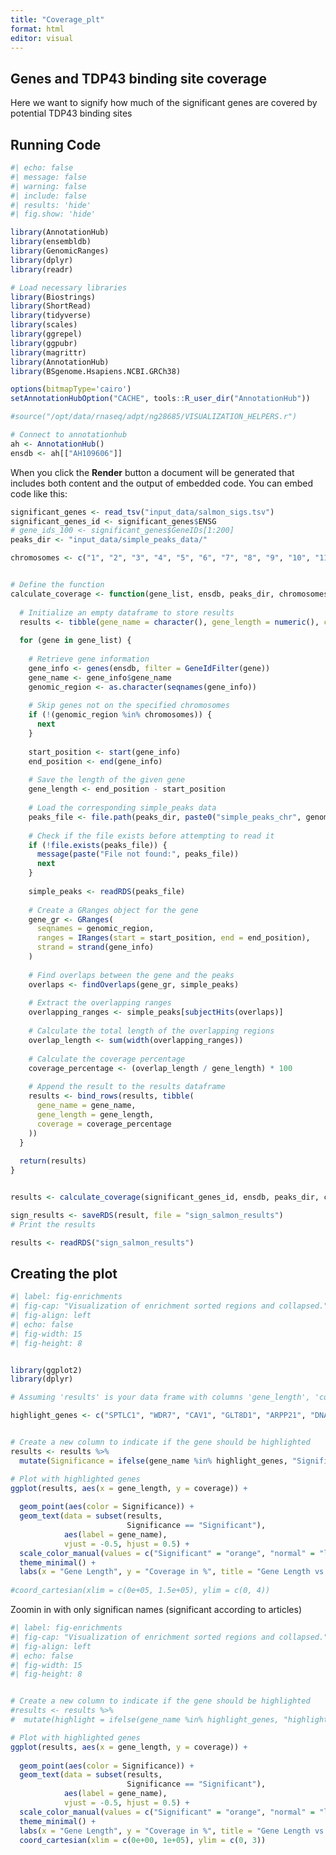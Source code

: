 ```yaml
---
title: "Coverage_plt"
format: html
editor: visual
---
```


## Genes and TDP43 binding site coverage

Here we want to signify how much of the significant genes are covered by potential TDP43 binding sites

## Running Code

```r
#| echo: false
#| message: false
#| warning: false
#| include: false
#| results: 'hide'
#| fig.show: 'hide'

library(AnnotationHub)
library(ensembldb)
library(GenomicRanges)
library(dplyr)
library(readr)

# Load necessary libraries
library(Biostrings)
library(ShortRead)
library(tidyverse)
library(scales)
library(ggrepel)
library(ggpubr)
library(magrittr)
library(AnnotationHub)
library(BSgenome.Hsapiens.NCBI.GRCh38)

options(bitmapType='cairo')
setAnnotationHubOption("CACHE", tools::R_user_dir("AnnotationHub"))

#source("/opt/data/rnaseq/adpt/ng28685/VISUALIZATION_HELPERS.r")

# Connect to annotationhub
ah <- AnnotationHub()
ensdb <- ah[["AH109606"]]

```

When you click the **Render** button a document will be generated that includes both content and the output of embedded code. You can embed code like this:

```r

significant_genes <- read_tsv("input_data/salmon_sigs.tsv")
significant_genes_id <- significant_genes$ENSG
# gene_ids_100 <- significant_genes$GeneIDs[1:200]
peaks_dir <- "input_data/simple_peaks_data/"

chromosomes <- c("1", "2", "3", "4", "5", "6", "7", "8", "9", "10", "11", "12", "13", "14", "15", "16", "17", "18", "19", "20", "21", "22", "X", "Y")


# Define the function
calculate_coverage <- function(gene_list, ensdb, peaks_dir, chromosomes, output_file) {
  
  # Initialize an empty dataframe to store results
  results <- tibble(gene_name = character(), gene_length = numeric(), coverage = numeric())
  
  for (gene in gene_list) {
    
    # Retrieve gene information
    gene_info <- genes(ensdb, filter = GeneIdFilter(gene))
    gene_name <- gene_info$gene_name
    genomic_region <- as.character(seqnames(gene_info))
    
    # Skip genes not on the specified chromosomes
    if (!(genomic_region %in% chromosomes)) {
      next
    }
    
    start_position <- start(gene_info)
    end_position <- end(gene_info)
    
    # Save the length of the given gene
    gene_length <- end_position - start_position
    
    # Load the corresponding simple_peaks data
    peaks_file <- file.path(peaks_dir, paste0("simple_peaks_chr", genomic_region, ".rds"))
    
    # Check if the file exists before attempting to read it
    if (!file.exists(peaks_file)) {
      message(paste("File not found:", peaks_file))
      next
    }
    
    simple_peaks <- readRDS(peaks_file)
    
    # Create a GRanges object for the gene
    gene_gr <- GRanges(
      seqnames = genomic_region,
      ranges = IRanges(start = start_position, end = end_position),
      strand = strand(gene_info)
    )
    
    # Find overlaps between the gene and the peaks
    overlaps <- findOverlaps(gene_gr, simple_peaks)
    
    # Extract the overlapping ranges
    overlapping_ranges <- simple_peaks[subjectHits(overlaps)]
    
    # Calculate the total length of the overlapping regions
    overlap_length <- sum(width(overlapping_ranges))
    
    # Calculate the coverage percentage
    coverage_percentage <- (overlap_length / gene_length) * 100
    
    # Append the result to the results dataframe
    results <- bind_rows(results, tibble(
      gene_name = gene_name,
      gene_length = gene_length,
      coverage = coverage_percentage
    ))
  }
  
  return(results)
}


results <- calculate_coverage(significant_genes_id, ensdb, peaks_dir, chromosomes, output_file)

sign_results <- saveRDS(result, file = "sign_salmon_results")
# Print the results

results <- readRDS("sign_salmon_results")
```

## Creating the plot

```r
#| label: fig-enrichments
#| fig-cap: "Visualization of enrichment sorted regions and collapsed."
#| fig-align: left
#| echo: false
#| fig-width: 15
#| fig-height: 8


library(ggplot2)
library(dplyr)

# Assuming 'results' is your data frame with columns 'gene_length', 'coverage', and 'gene_name'

highlight_genes <- c("SPTLC1", "WDR7", "CAV1", "GLT8D1", "ARPP21", "DNAJC7", "KIF5A", "TIA1", "ANXA11", "CCNF", "NEK1", "C21ORF2", "TBK1", "CHCHD10", "MATR3", "TUBA4A", "ERBB4", "HNRNPA2B1", "HNRNPA1", "ATXN1", "EPHA4", "PFN1", "C9ORF72", "SQSTM1", "UBQLN2", "SIGMAR1", "ATXN2", "OPTN", "SPG11", "VCP", "ANG", "FIG4", "UNC13A", "ELP3", "FUS", "TARDBP", "CHMP2B", "HFE", "VAPB", "DCTN1", "ALS2", "SETX", "NEFH", "SOD1", "STMN2", "HDGFL2", "SOD1", "C21ORF2", "HDGFL2", "CELF5")


# Create a new column to indicate if the gene should be highlighted
results <- results %>%
  mutate(Significance = ifelse(gene_name %in% highlight_genes, "Significant", "normal"))

# Plot with highlighted genes
ggplot(results, aes(x = gene_length, y = coverage)) +
  
  geom_point(aes(color = Significance)) +
  geom_text(data = subset(results, 
                          Significance == "Significant"), 
            aes(label = gene_name), 
            vjust = -0.5, hjust = 0.5) +
  scale_color_manual(values = c("Significant" = "orange", "normal" = "lightblue")) +
  theme_minimal() +
  labs(x = "Gene Length", y = "Coverage in %", title = "Gene Length vs Coverage") 
  
#coord_cartesian(xlim = c(0e+05, 1.5e+05), ylim = c(0, 4))

```

Zoomin in with only significan names (significant according to articles)

```r
#| label: fig-enrichments
#| fig-cap: "Visualization of enrichment sorted regions and collapsed."
#| fig-align: left
#| echo: false
#| fig-width: 15
#| fig-height: 8


# Create a new column to indicate if the gene should be highlighted
#results <- results %>%
#  mutate(highlight = ifelse(gene_name %in% highlight_genes, "highlight", "normal"))

# Plot with highlighted genes
ggplot(results, aes(x = gene_length, y = coverage)) +
  
  geom_point(aes(color = Significance)) +
  geom_text(data = subset(results, 
                          Significance == "Significant"), 
            aes(label = gene_name), 
            vjust = -0.5, hjust = 0.5) +
  scale_color_manual(values = c("Significant" = "orange", "normal" = "lightblue")) +
  theme_minimal() +
  labs(x = "Gene Length", y = "Coverage in %", title = "Gene Length vs Coverage") +
  coord_cartesian(xlim = c(0e+00, 1e+05), ylim = c(0, 3))
```
